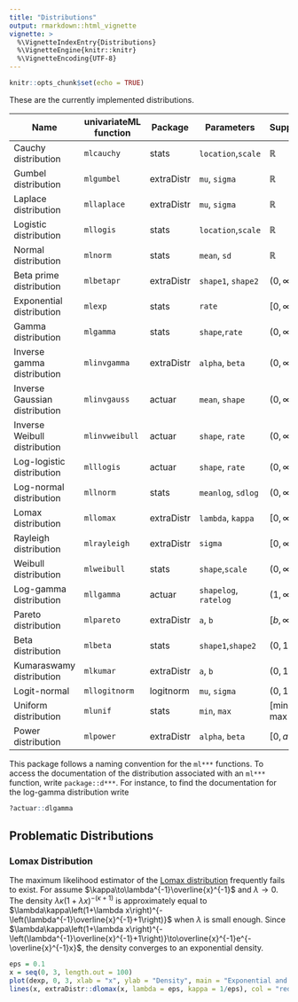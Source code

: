 ---
title: "Distributions"
output: rmarkdown::html_vignette
vignette: >
  %\VignetteIndexEntry{Distributions}
  %\VignetteEngine{knitr::knitr}
  %\VignetteEncoding{UTF-8}
---

```{r setup, include = FALSE}
knitr::opts_chunk$set(echo = TRUE)
```

These are the currently implemented distributions. 

| Name                          | univariateML function     | Package    | Parameters            | Support        | 
| ----------------------------- | ------------------------- | ---------- | --------------------- | -------------- | 
| Cauchy distribution           | `mlcauchy`                | stats      | `location`,`scale`    | $\mathbb{R}$   | 
| Gumbel distribution           | `mlgumbel`                | extraDistr | `mu`, `sigma`         | $\mathbb{R}$   | 
| Laplace distribution          | `mllaplace`               | extraDistr | `mu`, `sigma`         | $\mathbb{R}$   | 
| Logistic distribution         | `mllogis`                 | stats      | `location`,`scale`    | $\mathbb{R}$   | 
| Normal distribution           | `mlnorm`                  | stats      | `mean`, `sd`          | $\mathbb{R}$   | 
| Beta prime distribution       | `mlbetapr`                | extraDistr | `shape1`, `shape2`    | $(0, \infty)$  |
| Exponential distribution      | `mlexp`                   | stats      | `rate`                | $[0, \infty)$  | 
| Gamma distribution            | `mlgamma`                 | stats      | `shape`,`rate`        | $(0, \infty)$  | 
| Inverse gamma distribution    | `mlinvgamma`              | extraDistr | `alpha`, `beta`       | $(0, \infty)$  |
| Inverse Gaussian distribution | `mlinvgauss`              | actuar     | `mean`, `shape`       | $(0, \infty)$  |
| Inverse Weibull distribution  | `mlinvweibull`            | actuar     | `shape`, `rate`       | $(0, \infty)$  |
| Log-logistic distribution     | `mlllogis`                | actuar     | `shape`, `rate`       | $(0, \infty)$  |
| Log-normal distribution       | `mllnorm`                 | stats      | `meanlog`, `sdlog`    | $(0, \infty)$  |
| Lomax distribution            | `mllomax`                 | extraDistr | `lambda`, `kappa`     | $[0, \infty)$  | 
| Rayleigh distribution         | `mlrayleigh`              | extraDistr | `sigma`               | $[0, \infty)$  | 
| Weibull distribution          | `mlweibull`               | stats      | `shape`,`scale`       | $(0, \infty)$  |
| Log-gamma distribution        | `mllgamma`                | actuar     | `shapelog`, `ratelog` | $(1, \infty)$  |
| Pareto distribution           | `mlpareto`                | extraDistr | `a`, `b`              | $[b, \infty)$  |
| Beta distribution             | `mlbeta`                  | stats      | `shape1`,`shape2`     | $(0, 1)$       |
| Kumaraswamy distribution      | `mlkumar`                 | extraDistr | `a`, `b`              | $(0, 1)$       |
| Logit-normal                  | `mllogitnorm`             | logitnorm  | `mu`, `sigma`         | $(0, 1)$       |
| Uniform distribution          | `mlunif`                  | stats      | `min`, `max`          | $[\min, \max]$ |
| Power distribution            | `mlpower`                 | extraDistr | `alpha`, `beta`       | $[0, a)$       |


This package follows a naming convention for the `ml***` functions. To access the
documentation of the distribution associated with an `ml***` function, write `package::d***`. 
For instance, to find the documentation for the log-gamma distribution write

```{r docs, eval = FALSE}
?actuar::dlgamma
```

## Problematic Distributions
### Lomax Distribution
The maximum likelihood estimator of the [Lomax distribution](https://en.wikipedia.org/wiki/Lomax_distribution) frequently fails to 
exist. For assume $\kappa\to\lambda^{-1}\overline{x}^{-1}$ and $\lambda\to0$. The density $\lambda\kappa\left(1+\lambda x\right)^{-\left(\kappa+1\right)}$
is approximately equal to $\lambda\kappa\left(1+\lambda x\right)^{-\left(\lambda^{-1}\overline{x}^{-1}+1\right)}$
when $\lambda$ is small enough. Since $\lambda\kappa\left(1+\lambda x\right)^{-\left(\lambda^{-1}\overline{x}^{-1}+1\right)}\to\overline{x}^{-1}e^{-\overline{x}^{-1}x}$,
the density converges to an exponential density. 

```{r lomax, fig.width = 6, fig.height = 5}
eps = 0.1
x = seq(0, 3, length.out = 100)
plot(dexp, 0, 3, xlab = "x", ylab = "Density", main = "Exponential and Lomax")
lines(x, extraDistr::dlomax(x, lambda = eps, kappa = 1/eps), col = "red")
```